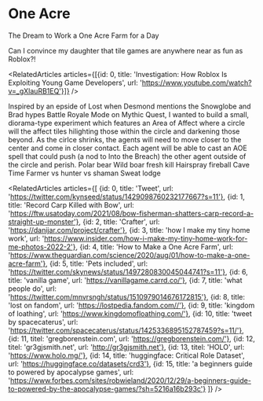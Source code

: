 

<Meta title="menu/missions/one acre" />

# One Acre

<Subtitle>The Dream to Work a One Acre Farm for a Day</Subtitle>

<Paragraph>Can I convince my daughter that tile games are anywhere near as fun as Roblox?!</Paragraph>

<RelatedArticles articles={[{id: 0, title: 'Investigation: How Roblox Is Exploiting Young Game Developers', url: 'https://www.youtube.com/watch?v=_gXlauRB1EQ'}]} />

<Paragraph>
Inspired by an epside of Lost when Desmond mentions the <Link url="https://lostpedia.fandom.com/wiki/Snowglobe">Snowglobe</Link> and Brad hypes <Link url="https://mythic-quest.fandom.com/wiki/Battle_Royale_mode">Battle Royale Mode</Link> on Mythic Quest, I wanted to build a small, diorama-type experiment which features an Area of Affect where a circle will the affect tiles hilighting those within the circle and darkening those beyond. 
</Paragraph>
<Paragraph>
As the cirlce shrinks, the agents will need to move closer to the center and come in closer contact. Each agent will be able to cast an AOE spell that could push (a nod to <Link url="https://www.polygon.com/2018/2/26/17053646/into-the-breach-preview-impressions-difficulty-ftl-roguelike-pc">Into the Breach</Link>) the other agent outside of the circle and perish.
</Paragraph>

<List>
    <ListItem>Polar bear</ListItem>
    <ListItem>Wild boar fresh kill</ListItem>
    <ListItem>Hairspray fireball</ListItem>
    <ListItem>Cave</ListItem>
    <ListItem>Time</ListItem>
    <ListItem>Farmer vs hunter vs shaman</ListItem>
    <ListItem>Sweat lodge</ListItem>
</List>


<FrozeLake isStandAlone={true} />

<RelatedArticles articles={[
    {id: 0, title: 'Tweet', url: 'https://twitter.com/kynseed/status/1429098760232177667?s=11'},
    {id: 1, title: 'Record Carp Killed with Bow', url: 'https://ftw.usatoday.com/2021/08/bow-fisherman-shatters-carp-record-a-straight-up-monster'},
    {id: 2, title: 'Crafter', url: 'https://danijar.com/project/crafter'},
    {id: 3, title: 'how I make my tiny home work', url: 'https://www.insider.com/how-i-make-my-tiny-home-work-for-me-photos-2022-2'},
    {id: 4, title: 'How to Make a One Acre Farm', url: 'https://www.theguardian.com/science/2020/aug/01/how-to-make-a-one-acre-farm'},
    {id: 5, title: 'Pets included', url: 'https://twitter.com/skynews/status/1497280830045044741?s=11'},
    {id: 6, title: 'vanilla game', url: 'https://vanillagame.carrd.co/'},
    {id: 7, title: 'what people do', url: 'https://twitter.com/mnvrsngh/status/1510979014676172815'},
    {id: 8, title: 'lost on fandom', url: 'https://lostpedia.fandom.com//'},
    {id: 9, title: 'kingdom of loathing', url: 'https://www.kingdomofloathing.com/'},
    {id: 10, title: 'tweet by spacecaterus', url: 'https://twitter.com/spacecaterus/status/1425336895152787459?s=11/'},
    {id: 11, titel: 'gregborenstein.com', url: 'https://gregborenstein.com/'},
    {id: 12, titel: 'gr3gjsmith.net', url: 'http://gr3gjsmith.net'},
    {id: 13, titel: 'HOLO', url: 'https://www.holo.mg/'},
    {id: 14, title: 'huggingface: Critical Role Dataset', url: 'https://huggingface.co/datasets/crd3'},
    {id: 15, title: 'a beginners guide to powered by apocalypse games', url: 'https://www.forbes.com/sites/robwieland/2020/12/29/a-beginners-guide-to-powered-by-the-apocalypse-games/?sh=5216a16b293c'}
]} />